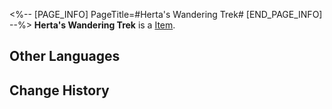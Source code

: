 <%-- [PAGE_INFO]
PageTitle=#Herta's Wandering Trek#
[END_PAGE_INFO] --%>
{{Item Infobox
|id          = 33016
|image       = Item Herta's Wandering Trek.png
|type        = 
|invCategory = Relics
|rarity      = 2
|effect      = 
|description = Madam Herta lost all interest in the space station the moment it was complete. The station maintains a steady orbital velocity as it circles The Blue, leaving a track of its circular motion on the planet below.
|source1     = [[Simulated Universe: World 3 - Immersion Device Redemption]]
}}
'''Herta's Wandering Trek''' is a [[Item]].

==Other Languages==
{{Other Languages
|en   = Herta's Wandering Trek
|zhs  = 「黑塔」的漫历轨迹
|zht  = 「黑塔」的漫歷軌跡
|ja   = 「ヘルタ」の軌跡
|ko   = 「헤르타」의 궤적
|es   = Trayectoria errante de Herta
|fr   = Errances de Herta
|ru   = Орбита скитаний «Герты»
|th   = Herta's Wandering Trek
|vi   = Chuyến Đi Của Herta
|de   = Hertas Wanderschaft
|id   = Herta's Wandering Trek
|pt   = Jornada Nômade de Herta
}}

==Change History==
{{Change History|2.0}}